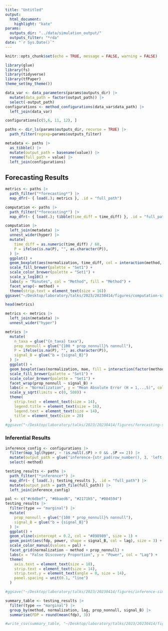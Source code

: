 ```yaml
---
title: "Untitled"
output: 
  html_document:
    highlight: "kate"
params:
  outputs_dir: "../data/simulation_output/"
  outputs_filter: "*rda"
date: "`r Sys.Date()`"
---
```


```r
knitr::opts_chunk$set(echo = TRUE, message = FALSE, warning = FALSE)
```

```r
library(glue)
library(fs)
library(tidyverse)
library(tfPaper)
theme_set(my_theme())
```

```r
data_var <- data_parameters(params$outputs_dir) |>
  mutate(data_path = factor(output_path)) |>
  select(-output_path)
configurations <- method_configurations(data_var$data_path) |>
  left_join(data_var)
```

```r
configurations[c(5,6, 11, 12), ]
```

```r
paths <- dir_ls(params$outputs_dir, recurse = TRUE) |>
  path_filter(regexp=params$outputs_filter)

metadata <- paths |>
  as_tibble() |>
  mutate(output_path = basename(value)) |>
  rename(full_path = value) |>
  left_join(configurations)
```

## Forecasting Results
```r
metrics <- paths |>
  path_filter("*forecasting*") |>
  map_dfr(~ { load(.); metrics }, .id = "full_path")

computation <- paths |>
  path_filter("*forecasting*") |>
  map_dfr(~ { load(.); tibble(time_diff = time_diff) }, .id = "full_path")
```

```r
computation |>
  left_join(metadata) |>
  unnest_wider(hyper) |>
  mutate(
    time_diff = as.numeric(time_diff) / 60,
    P = ifelse(is.na(P), "", as.character(P)),
  ) |>
  ggplot() +
  geom_boxplot(aes(normalization, time_diff, col = interaction(method, P), fill = interaction(method, P)), alpha = 0.6) +
  scale_fill_brewer(palette = "Set1") +
  scale_color_brewer(palette = "Set1") +
  scale_y_log10() +
  labs(y = "Minutes", col = "Method", fill = "Method") +
  facet_wrap(~ method) +
  theme(strip.text = element_text(size = 16))
ggsave("~/Desktop/laboratory/talks/2023/20230414/figures/computation-sim.png", width = 8, height = 4)
```

```r
head(metrics)
```

```r
metrics <- metrics |>
  left_join(metadata) |>
  unnest_wider("hyper")

metrics |>
  mutate(
    n_taxa = glue("{n_taxa} taxa"),
    prop_nonnull = glue("{100 * prop_nonnull}% nonnull"),
    P = ifelse(is.na(P), "", as.character(P)),
    signal_B = glue("b = {signal_B}")
  ) |>
  ggplot() +
  geom_boxplot(aes(normalization, mae, fill = interaction(factor(method), P), col = interaction(factor(method), P)), alpha = 0.5) +
  scale_fill_brewer(palette = "Set1") +
  scale_color_brewer(palette = "Set1") +
  facet_wrap(prop_nonnull ~ signal_B) +
  labs(x = "Normalization", y = "Mean Absolute Error (H = 1,..,5)", col = "Method", fill = "Method", title = "50 Taxa") +
  scale_y_sqrt(limits = c(0, 500)) +
  theme(
    strip.text = element_text(size = 14),
    legend.title = element_text(size = 16),
    legend.text = element_text(size = 14),
    title = element_text(size = 20)
  )
#ggsave("~/Desktop/laboratory/talks/2023/20230414/figures/forecasting-sim-error.png", height = 6, width = 12)
```

### Inferential Results

```r
inference_config <- configurations |>
  filter(map_lgl(hyper, ~ !is.null(.$P) > 0 && .$P == 2)) |>
  mutate(output_path = glue("inference-{str_pad(row_number(), 3, 'left', '0')}.rda")) |>
  select(-method)

testing_results <- paths |>
  path_filter("*inference*") |>
  map_dfr(~ { load(.); testing_results }, .id = "full_path") |>
  mutate(output_path = path_file(full_path)) |>
  left_join(inference_config)
```

```r
pal <- c("#c6dbef", "#6baed6", "#2171b5", "#084594")
testing_results |>
  filter(type == "marginal") |>
  mutate(
    prop_nonnull = glue("{100 * prop_nonnull}% nonnull"),
    signal_B = glue("b = {signal_B}")
  ) |>
  ggplot() +
  geom_vline(xintercept = 0.2, col = "#898989", size = 1) +
  geom_point(aes(fdp, power, shape = signal_B, col = lag), size = 3) +
  scale_color_manual(values = pal) +
  facet_grid(normalization ~ method + prop_nonnull) +
  labs(x = "False Discovery Proportion", y = "Power", col = "Lag") +
  theme(
    axis.text = element_text(size = 10),
    strip.text = element_text(size = 14),
    strip.text.y = element_text(angle = 0, size = 14),
    panel.spacing = unit(0.1, "line")
  )

#ggsave("~/Desktop/laboratory/talks/2023/20230414/figures/inference-sim-error.png", height = 5, width = 10)

summary_table <- testing_results |>
  filter(type == "marginal") |>
  group_by(method, normalization, lag, prop_nonnull, signal_B) |>
  summarise(FDP = round(mean(fdp), 3))

#write_csv(summary_table, "~/Desktop/laboratory/talks/2023/20230414/figures/summary_table_fdp.csv")
```
